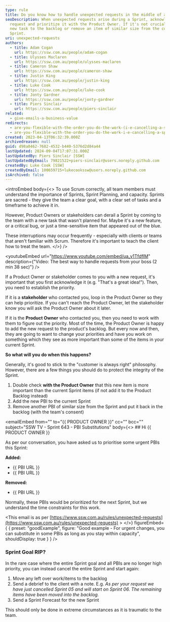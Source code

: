 ```yaml
---
type: rule
title: Do you know how to handle unexpected requests in the middle of a Sprint?
seoDescription: When unexpected requests arise during a Sprint, acknowledge the
  request and prioritize it with the Product Owner. If it's not crucial, add the
  new task to the backlog or remove an item of similar size from the current
  Sprint.
uri: unexpected-requests
authors:
  - title: Adam Cogan
    url: https://ssw.com.au/people/adam-cogan
  - title: Ulysses Maclaren
    url: https://ssw.com.au/people/ulysses-maclaren
  - title: Cameron Shaw
    url: https://ssw.com.au/people/cameron-shaw
  - title: Justin King
    url: https://ssw.com.au/people/justin-king
  - title: Luke Cook
    url: https://ssw.com.au/people/luke-cook
  - title: Jonty Gardner
    url: https://ssw.com.au/people/jonty-gardner
  - title: Piers Sinclair
    url: https://ssw.com.au/people/piers-sinclair
related:
  - give-emails-a-business-value
redirects:
  - are-you-flexible-with-the-order-you-do-the-work-(i-e-cancelling-a-sprint)
  - are-you-flexible-with-the-order-you-do-the-work-i-e-cancelling-a-sprint
created: 2023-04-13T06:32:39.000Z
archivedreason: null
guid: d98a0462-7682-4532-b440-5376d2d84a44
lastUpdated: 2024-09-04T17:07:31.000Z
lastUpdatedBy: Piers Sinclair [SSW]
lastUpdatedByEmail: 79821522+piers-sinclair@users.noreply.github.com
createdBy: Luke Cook [SSW]
createdByEmail: 100659715+lukecookssw@users.noreply.github.com
isArchived: false
---
```


<introEmbed
  body={<>
To use Scrum correctly, all team members must understand the importance of Sprints, Sprint Planning, and capacity. Sprints are sacred - they give the team a clear goal, with a clear set of tasks and a timeframe to achieve it in.

However, Product Owners or stakeholders can derail a Sprint by coming to the team with a new task that wasn't planned for. Maybe it's a new feature, or a critical bug, or just a time-sensitive item that appeared out of the blue.

These interruptions may occur frequently - especially with clients or teams that aren't familiar with Scrum. Therefore it's important to teach the client how to treat the team.
  </>}
/>

<youtubeEmbed url="https://www.youtube.com/embed/ua_y1TfdflM" description={"Video: The best way to handle requests from your boss (2 min 38 sec)"} />


If a Product Owner or stakeholder comes to you with a new request, it's important that you first acknowledge it (e.g. "That's a great idea!"). Then, you need to establish the priority.

If it is a **stakeholder** who contacted you, loop in the Product Owner so they can help prioritize. If you can't reach the Product Owner, let the stakeholder know you will ask the Product Owner about it later.

If it is the **Product Owner** who contacted you, then you need to work with them to figure out the priority. Most of the time, the Product Owner is happy to add the new request to the product's backlog. But every now and then, they are going to want to change your priorities and have you work on something which they see as more important than some of the items in your current Sprint.

**So what will you do when this happens?**

Generally, it's good to stick to the "customer is always right" philosophy. However, there are a few things you should do to protect the integrity of the Sprint.

1. Double check **with the Product Owner** that this new item is more important than the current Sprint items (if not add it to the Product Backlog instead)
2. Add the new PBI to the current Sprint
3. Remove another PBI of similar size from the Sprint and put it back in the backlog (with the team's consent)

<emailEmbed
  from=""
  to="&#123;&#123; PRODUCT OWNER &#125;&#125;"
  cc=""
  bcc=""
  subject="SSW TV - Sprint 643 - PBI Substitutions"
  body={<>
    ## Hi &#123;&#123; PRODUCT OWNER &#125;&#125;

As per our conversation, you have asked us to prioritise some urgent PBIs this Sprint:

**Added:**

* &#123;&#123; PBI URL &#125;&#125;
* &#123;&#123; PBI URL &#125;&#125;

**Removed:**

* &#123;&#123; PBI URL &#125;&#125;

Normally, these PBIs would be prioritized for the next Sprint, but we understand the time constraints for this work.

&lt;This email is as per [https://www.ssw.com.au/rules/unexpected-requests](https://www.ssw.com.au/rules/unexpected-requests) &gt;
  </>}
  figureEmbed={ {
    preset: "goodExample",
    figure: "Good example - For urgent changes, you can substitute in some PBIs as long as you stay within capacity",
    shouldDisplay: true
  } }
/>

### Sprint Goal RIP?

In the rare case where the entire Sprint goal and all PBIs are no longer high priority, you can instead cancel the entire Sprint and start again:

1. Move any left over work/items to the backlog
2. Send a debrief to the client with a note. E.g. _As per your request we have just cancelled Sprint 05 and will start on Sprint 06. The remaining items have been moved into the backlog._
3. Send a Sprint Forecast for the new Sprint

This should only be done in extreme circumstances as it is traumatic to the team.
